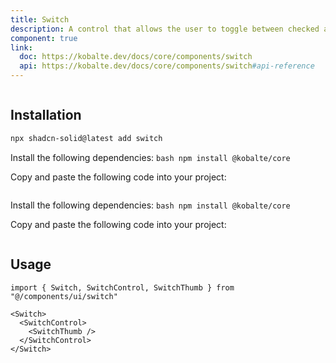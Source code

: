 ```yaml
---
title: Switch
description: A control that allows the user to toggle between checked and not checked.
component: true
link:
  doc: https://kobalte.dev/docs/core/components/switch
  api: https://kobalte.dev/docs/core/components/switch#api-reference
---
```


<ComponentPreview name="switch-demo" >

```tsx file=<rootDir>/src/registry/tailwindcss/examples/switch-demo.tsx

```

</ComponentPreview>

## Installation

<ComponentInstallation >

```bash
npx shadcn-solid@latest add switch
```

<Step >

<StepItem>Install the following dependencies:</StepItem>
```bash npm install @kobalte/core ```

<StepItem>Copy and paste the following code into your project:</StepItem>
```tsx file=<rootDir>/src/registry/tailwindcss/ui/switch.tsx
```

</Step>

<Step >

<StepItem>Install the following dependencies:</StepItem>
```bash npm install @kobalte/core ```

<StepItem>Copy and paste the following code into your project:</StepItem>
```tsx file=<rootDir>/../packages/unocss/ui/switch.tsx
```

</Step>

</ComponentInstallation>

## Usage

```tsx
import { Switch, SwitchControl, SwitchThumb } from "@/components/ui/switch"
```

```tsx
<Switch>
  <SwitchControl>
    <SwitchThumb />
  </SwitchControl>
</Switch>
```
